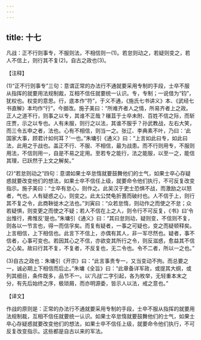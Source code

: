 ```yaml
---
---
---
```

title: 十七
---



凡战：正不行则事专，不服则法，不相信则一(1)。若怠则动之，若疑则变之，若人不信上，则行其不复(2)。自古之政也(3)。

【注释】

(1)“正不行则事专”三句：意谓正常的办法行不通就要采用专制的手段，士卒不服从指挥的就要用法规制裁，互相不信任就要统一认识。专，专制；一说借为“钧”，犹权也。权变的意思。行，底本作“符”，于义不通，《施氏七书讲义》本、《武经七书直解》本均作“行”，今据改。施子美曰：“所难齐者人之情，所易齐者上之政。正人之道不行，则事之以专，其谁不正哉？穰苴于士卒未附、百姓不信之际，而斩庄贾，示之以专也。人有未服，则行之以法，其谁不服乎？孙武教战，左右大笑，而三令五申之者，法也。心有不相信，则当一之。张辽、李典素不叶，乃曰：‘此国家大事，顾君计如何耳？’一也。”朱墉引《通义》曰：“上言如此曰专，如此曰法，此用之于战也。盖正不行、不服、不相信，最为战患。而不行则用专，不服则用法，不信则用一，自是不易之定用。至若专之能行，法之能服，以至一之，能信其理，已跃然于上文之解矣。”

(2)“若怠则动之”四句：意谓如果士卒怠惰就要鼓舞他们的士气，如果士卒心存疑惑就要改变他们的想法，如果士卒不信任上级，就要命令他们执行，不可反复改变指示。施子美曰：“士卒有怠心，则作之。此吴汉于吏士恐惧不战，而激励之以怒者，气也。人有疑惑之心，则变之。此太公焚龟折蓍而破纣也。人不信于上，则行其不复之令，此商鞅徙木之法也。”刘寅曰：“众若怠惰，则动作之而使之不怠；众若疑惧，则变更之而使之不疑；若人不信在上之人，则令行不可反复，《书》曰‘令出惟行，弗惟反’是也。”朱墉引《通义》曰：“其曰怠则动，疑则变，不信则不复，则各以一节言也，得一而信孚矣。而复有疑者，一事之可疑也，变之而疑顿释矣。上言相信，上下相信也。此言下不信上，亦偶有其人，非一军尽然也。疑者，事不信者，心事可变也。若因其心之不信，亦欲变其所行之令，则反滋惑，愈益其不信之心矣。故曰行其不复，不复者，不反复也，无二令也。令不二者，所以一之也。”

(3)自古之政也：朱墉引《开宗》曰：“此言事贵专一，又当变动不拘。而总要之一，诚必期上下相信而后止。”朱墉《全旨》曰：“此章备详军政，或提其大纲，或列其细目，条件既多，品节不一。以‘凡战’二字引起，各为枚举，无轻重本末之分，有先后始终之序，极琐屑，而亦明源委，皆示人以法，戒之意也。”

【译文】

作战的原则是：正常的办法行不通就要采用专制的手段，士卒不服从指挥的就要用法规制裁，互相不信任就要统一认识。如果士卒怠惰就要鼓舞他们的士气，如果士卒心存疑惑就要改变他们的想法，如果士卒不信任上级，就要命令他们执行，不可反复改变指示。这些都是自古以来的军法。